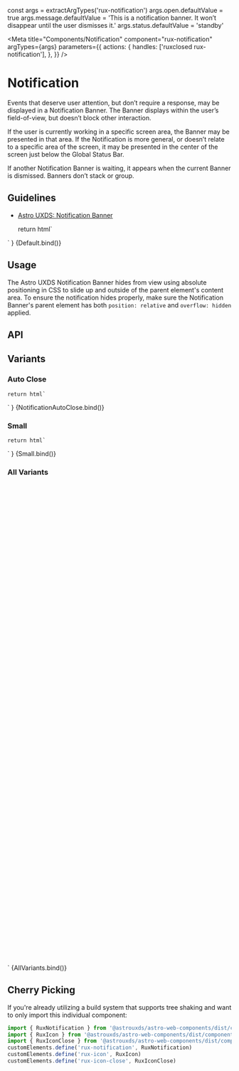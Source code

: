 const args = extractArgTypes('rux-notification')
args.open.defaultValue = true
args.message.defaultValue =
    'This is a notification banner. It won’t disappear until the user dismisses it.'
args.status.defaultValue = 'standby'

<Meta
    title="Components/Notification"
    component="rux-notification"
    argTypes={args}
    parameters={{
        actions: {
            handles: ['ruxclosed rux-notification'],
        },
    }}
/>

# Notification

Events that deserve user attention, but don’t require a response, may be displayed in a Notification Banner. The Banner displays within the user’s field-of-view, but doesn’t block other interaction.

If the user is currently working in a specific screen area, the Banner may be presented in that area. If the Notification is more general, or doesn’t relate to a specific area of the screen, it may be presented in the center of the screen just below the Global Status Bar.

If another Notification Banner is waiting, it appears when the current Banner is dismissed. Banners don’t stack or group.

## Guidelines

-   [Astro UXDS: Notification Banner](https://www.astrouxds.com/ui-components/notification-banner)

    return html`
<div style="display: flex; flex-flow: column; justify-content: center;">
    <rux-notification
        ?open="${args.open}"
        ?small="${args.small}"
        .closeAfter="${args.closeAfter}"
        status="${args.status}"
        message="${args.message}"
    >
    </rux-notification>
</div>
    `
}

<Canvas>
    <Story name="Default" height="100px">
        {Default.bind()}
    </Story>
</Canvas>

## Usage

The Astro UXDS Notification Banner hides from view using absolute positioning in CSS to slide up and outside of the parent element's content area. To ensure the notification hides properly, make sure the Notification Banner's parent element has both `position: relative` and `overflow: hidden` applied.

## API

<ArgsTable of="rux-notification" />

## Variants

### Auto Close

    return html`
<div style="display: flex; flex-flow: column; justify-content: center;">
    <rux-notification
        ?open="${args.open}"
        ?small="${args.small}"
        .closeAfter="${args.closeAfter}"
        .status="${args.status}"
        message="This is a notification banner. It will disappear in 2000 ms."
    >
    </rux-notification>
</div>
    `
}

<Canvas>
    <Story
        args={{
            open: true,
            closeAfter: 2000,
        }}
        name="Auto Close"
        height="100px"
    >
        {NotificationAutoClose.bind()}
    </Story>
</Canvas>

### Small

    return html`
<div style="display: flex; flex-flow: column; justify-content: center;">
    <rux-notification
        ?open="${args.open}"
        ?small="${args.small}"
        .closeAfter="${args.closeAfter}"
        status="${args.status}"
        message="${args.message}"
    >
    </rux-notification>
</div>
    `
}

<Canvas>
    <Story name="Small" height="100px" args={{ small: true}}>
        {Small.bind()}
    </Story>
</Canvas>

### All Variants

<div
    style="display: flex; flex-flow: column; justify-content: center; margin:20px;"
>
    <div
        style="display: flex; position: relative; height: 68px; margin-bottom: 20px; overflow: hidden;"
    >
        <rux-notification
            open
            status="off"
            message="Off notification banner"
        ></rux-notification>
    </div>
    <div
        style="display: flex; position: relative; height: 68px; margin-bottom: 20px; overflow: hidden;"
    >
        <rux-notification
            open
            status="standby"
            message="Standby notification banner"
        ></rux-notification>
    </div>
    <div
        style="display: flex; position: relative; height: 68px; margin-bottom: 20px; overflow: hidden;"
    >
        <rux-notification
            open
            status="normal"
            message="Normal notification banner"
        ></rux-notification>
    </div>
    <div
        style="display: flex; position: relative; height: 68px; margin-bottom: 20px; overflow: hidden;"
    >
        <rux-notification
            open
            status="caution"
            message="Caution notification banner"
        ></rux-notification>
    </div>
    <div
        style="display: flex; position: relative; height: 68px; margin-bottom: 20px; overflow: hidden;"
    >
        <rux-notification
            open
            status="serious"
            message="Serious notification banner"
        ></rux-notification>
    </div>
    <div
        style="display: flex; position: relative; height: 68px; margin-bottom: 20px; overflow: hidden;"
    >
        <rux-notification
            open
            status="critical"
            message="Critical notification banner"
        ></rux-notification>
    </div>
    <div
        style="display: flex; position: relative; height: 68px; margin-bottom: 20px; overflow: hidden;"
    >
        <rux-notification
            open
            small
            status="off"
            message="Small off notification banner"
        ></rux-notification>
    </div>
    <div
        style="display: flex; position: relative; height: 68px; margin-bottom: 20px; overflow: hidden;"
    >
        <rux-notification
            open
            small
            status="standby"
            message="Small standby notification banner"
        ></rux-notification>
    </div>
    <div
        style="display: flex; position: relative; height: 68px; margin-bottom: 20px; overflow: hidden;"
    >
        <rux-notification
            open
            small
            status="normal"
            message="Small normal notification banner"
        ></rux-notification>
    </div>
    <div
        style="display: flex; position: relative; height: 68px; margin-bottom: 20px; overflow: hidden;"
    >
        <rux-notification
            open
            small
            status="caution"
            message="Small caution notification banner"
        ></rux-notification>
    </div>
    <div
        style="display: flex; position: relative; height: 68px; margin-bottom: 20px; overflow: hidden;"
    >
        <rux-notification
            open
            small
            status="serious"
            message="Small serious notification banner"
        ></rux-notification>
    </div>
    <div
        style="display: flex; position: relative; height: 68px; margin-bottom: 20px; overflow: hidden;"
    >
        <rux-notification
            open
            small
            status="critical"
            message="Small critical notification banner"
        ></rux-notification>
    </div>
</div>
`

<Canvas>
    <Story name="All Variants">{AllVariants.bind()}</Story>
</Canvas>

## Cherry Picking

If you're already utilizing a build system that supports tree shaking and want to only import this individual component:

```js
import { RuxNotification } from '@astrouxds/astro-web-components/dist/components/rux-notification'
import { RuxIcon } from '@astrouxds/astro-web-components/dist/components/rux-icon'
import { RuxIconClose } from '@astrouxds/astro-web-components/dist/components/rux-icon-close'
customElements.define('rux-notification', RuxNotification)
customElements.define('rux-icon', RuxIcon)
customElements.define('rux-icon-close', RuxIconClose)
```
